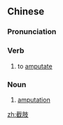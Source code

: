 ==Chinese==
{{zh-forms}}
{{zh-wp}}

===Pronunciation===
{{zh-pron
|m=jiézhī
|c=zit6 zi1
|cat=v,n
}}

===Verb===
{{zh-verb}}

# {{lb|zh|medicine}} to [[amputate]]

===Noun===
{{zh-noun}}

# {{lb|zh|medicine}} [[amputation]]

[[zh:截肢]]